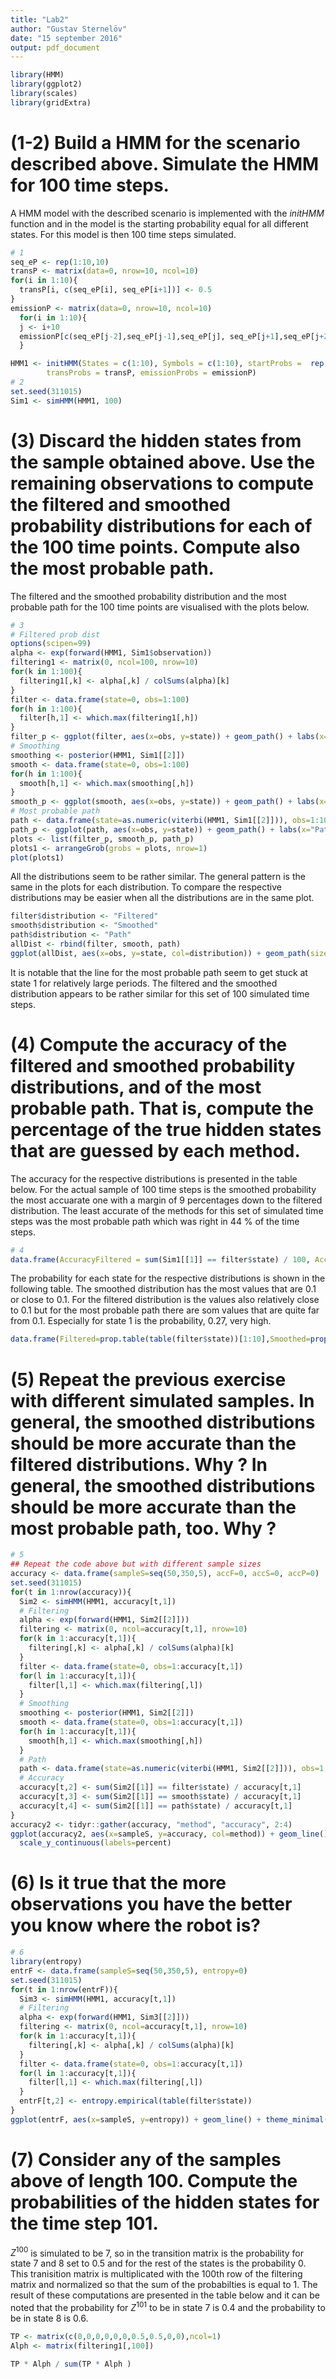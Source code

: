 ```yaml
---
title: "Lab2"
author: "Gustav Sternelöv"
date: "15 september 2016"
output: pdf_document
---
```


```r
library(HMM)
library(ggplot2)
library(scales)
library(gridExtra)
```

# (1-2) Build a HMM for the scenario described above. Simulate the HMM for 100 time steps.
A HMM model with the described scenario is implemented with the *initHMM* function and in the model is the starting probability equal for all different states. For this model is then 100 time steps simulated. 

```r
# 1
seq_eP <- rep(1:10,10)
transP <- matrix(data=0, nrow=10, ncol=10)
for(i in 1:10){
  transP[i, c(seq_eP[i], seq_eP[i+1])] <- 0.5
}
emissionP <- matrix(data=0, nrow=10, ncol=10)
  for(i in 1:10){
  j <- i+10
  emissionP[c(seq_eP[j-2],seq_eP[j-1],seq_eP[j], seq_eP[j+1],seq_eP[j+2]),i] <- 0.2
  }

HMM1 <- initHMM(States = c(1:10), Symbols = c(1:10), startProbs =  rep(0.1, 10),
        transProbs = transP, emissionProbs = emissionP)
# 2
set.seed(311015)
Sim1 <- simHMM(HMM1, 100)
```


# (3) Discard the hidden states from the sample obtained above. Use the remaining observations to compute the filtered and smoothed probability distributions for each of the 100 time points. Compute also the most probable path.

The filtered and the smoothed probability distribution and the most probable path for the 100 time points are visualised with the plots below. 

```r
# 3
# Filtered prob dist
options(scipen=99)
alpha <- exp(forward(HMM1, Sim1$observation))
filtering1 <- matrix(0, ncol=100, nrow=10)
for(k in 1:100){
  filtering1[,k] <- alpha[,k] / colSums(alpha)[k]
}
filter <- data.frame(state=0, obs=1:100)
for(h in 1:100){
  filter[h,1] <- which.max(filtering1[,h])
}
filter_p <- ggplot(filter, aes(x=obs, y=state)) + geom_path() + labs(x="Path", y="State",title="Filtered distribution") + scale_y_continuous(breaks=c(1:10)) + theme_minimal()
# Smoothing
smoothing <- posterior(HMM1, Sim1[[2]])
smooth <- data.frame(state=0, obs=1:100)
for(h in 1:100){
  smooth[h,1] <- which.max(smoothing[,h])
}
smooth_p <- ggplot(smooth, aes(x=obs, y=state)) + geom_path() + labs(x="Path", y="", title= "Smoothed distribution") + scale_y_continuous(breaks=c(1:10)) + theme_minimal()
# Most probable path
path <- data.frame(state=as.numeric(viterbi(HMM1, Sim1[[2]])), obs=1:100)
path_p <- ggplot(path, aes(x=obs, y=state)) + geom_path() + labs(x="Path", y="", title="Most probable path") + scale_y_continuous(breaks=c(1:10)) + theme_minimal()
plots <- list(filter_p, smooth_p, path_p)
plots1 <- arrangeGrob(grobs = plots, nrow=1)
plot(plots1)
```


All the distributions seem to be rather similar. The general pattern is the same in the plots for each distribution. To compare the respective distributions may be easier when all the distributions are in the same plot. 
```r
filter$distribution <- "Filtered"
smooth$distribution <- "Smoothed"
path$distribution <- "Path"
allDist <- rbind(filter, smooth, path)
ggplot(allDist, aes(x=obs, y=state, col=distribution)) + geom_path(size=1) + labs(x="Path", y="State", title="Comparsion of the distributions") + scale_y_continuous(breaks=c(1:10)) + theme_minimal()
```
It is notable that the line for the most probable path seem to get stuck at state 1 for relatively large periods. The filtered and the smoothed distribution appears to be rather similar for this set of 100 simulated time steps. 


# (4) Compute the accuracy of the filtered and smoothed probability distributions, and of the most probable path. That is, compute the percentage of the true hidden states that are guessed by each method.

The accuracy for the respective distributions is presented in the table below. For the actual sample of 100 time steps is the smoothed probability the most accuarate one with a margin of 9 percentages down to the filtered distribution. The least accurate  of the methods for this set of simulated time steps was the most probable path which was right in 44 % of the time steps. 

```r
# 4
data.frame(AccuracyFiltered = sum(Sim1[[1]] == filter$state) / 100, AccuracySmoothed=sum(Sim1[[1]] == smooth$state) / 100, AccuracyPath= sum(Sim1[[1]] == path$state) / 100)
```

The probability for each state for the respective distributions is shown in the following table. The smoothed distribution has the most values that are 0.1 or close to 0.1. For the filtered distribution is the values also relatively close to 0.1 but for the most probable path there are som values that are quite far from 0.1. Especially for state 1 is the probability, 0.27, very high. 
```r

data.frame(Filtered=prop.table(table(filter$state))[1:10],Smoothed=prop.table(table(smooth$state))[1:10], Path=prop.table(table(path$state))[1:10])

```


# (5) Repeat the previous exercise with different simulated samples. In general, the smoothed distributions should be more accurate than the filtered distributions. Why ? In general, the smoothed distributions should be more accurate than the most probable path, too. Why ?

```r
# 5
## Repeat the code above but with different sample sizes
accuracy <- data.frame(sampleS=seq(50,350,5), accF=0, accS=0, accP=0)
set.seed(311015)
for(t in 1:nrow(accuracy)){
  Sim2 <- simHMM(HMM1, accuracy[t,1])
  # Filtering
  alpha <- exp(forward(HMM1, Sim2[[2]]))
  filtering <- matrix(0, ncol=accuracy[t,1], nrow=10)
  for(k in 1:accuracy[t,1]){
    filtering[,k] <- alpha[,k] / colSums(alpha)[k]
  }
  filter <- data.frame(state=0, obs=1:accuracy[t,1])
  for(l in 1:accuracy[t,1]){
    filter[l,1] <- which.max(filtering[,l])
  }
  # Smoothing
  smoothing <- posterior(HMM1, Sim2[[2]])
  smooth <- data.frame(state=0, obs=1:accuracy[t,1])
  for(h in 1:accuracy[t,1]){
    smooth[h,1] <- which.max(smoothing[,h])
  }
  # Path
  path <- data.frame(state=as.numeric(viterbi(HMM1, Sim2[[2]])), obs=1:accuracy[t,1])
  # Accuracy
  accuracy[t,2] <- sum(Sim2[[1]] == filter$state) / accuracy[t,1]
  accuracy[t,3] <- sum(Sim2[[1]] == smooth$state) / accuracy[t,1]
  accuracy[t,4] <- sum(Sim2[[1]] == path$state) / accuracy[t,1]
}
accuracy2 <- tidyr::gather(accuracy, "method", "accuracy", 2:4)
ggplot(accuracy2, aes(x=sampleS, y=accuracy, col=method)) + geom_line() + theme_minimal() +
  scale_y_continuous(labels=percent)
```


# (6) Is it true that the more observations you have the better you know where the robot is?

```r
# 6
library(entropy)
entrF <- data.frame(sampleS=seq(50,350,5), entropy=0)
set.seed(311015)
for(t in 1:nrow(entrF)){
  Sim3 <- simHMM(HMM1, accuracy[t,1])
  # Filtering
  alpha <- exp(forward(HMM1, Sim3[[2]]))
  filtering <- matrix(0, ncol=accuracy[t,1], nrow=10)
  for(k in 1:accuracy[t,1]){
    filtering[,k] <- alpha[,k] / colSums(alpha)[k]
  }  
  filter <- data.frame(state=0, obs=1:accuracy[t,1])
  for(l in 1:accuracy[t,1]){
    filter[l,1] <- which.max(filtering[,l])
  }
  entrF[t,2] <- entropy.empirical(table(filter$state))
}
ggplot(entrF, aes(x=sampleS, y=entropy)) + geom_line() + theme_minimal()
```


# (7) Consider any of the samples above of length 100. Compute the probabilities of the hidden states for the time step 101.

$Z^{100}$ is simulated to be 7, so in the transition matrix is the probability for state 7 and 8 set to 0.5 and for the rest of the states is the probability 0. This tranisition matrix is multiplicated with the 100th row of the filtering matrix and normalized so that the sum of the probabilties is equal to 1. The result of these computations are presented in the table below and it can be noted that the probability for $Z^{101}$ to be in state 7 is 0.4 and the probability to be in state 8 is 0.6.
```r
TP <- matrix(c(0,0,0,0,0,0,0.5,0.5,0,0),ncol=1)
Alph <- matrix(filtering1[,100])

TP * Alph / sum(TP * Alph )
```


